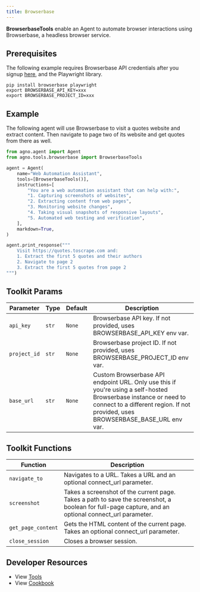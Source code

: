 ```yaml
---
title: Browserbase
---
```


**BrowserbaseTools** enable an Agent to automate browser interactions using Browserbase, a headless browser service.

## Prerequisites

The following example requires Browserbase API credentials after you signup [here](https://www.browserbase.com/), and the Playwright library.

```shell
pip install browserbase playwright
export BROWSERBASE_API_KEY=xxx
export BROWSERBASE_PROJECT_ID=xxx
```


## Example

The following agent will use Browserbase to visit a quotes website and extract content. Then navigate to page two of its website and get quotes from there as well.

```python cookbook/tools/browserbase_tools.py
from agno.agent import Agent
from agno.tools.browserbase import BrowserbaseTools

agent = Agent(
    name="Web Automation Assistant",
    tools=[BrowserbaseTools()],
    instructions=[
        "You are a web automation assistant that can help with:",
        "1. Capturing screenshots of websites",
        "2. Extracting content from web pages",
        "3. Monitoring website changes",
        "4. Taking visual snapshots of responsive layouts",
        "5. Automated web testing and verification",
    ],
    markdown=True,
)

agent.print_response("""
    Visit https://quotes.toscrape.com and:
    1. Extract the first 5 quotes and their authors
    2. Navigate to page 2
    3. Extract the first 5 quotes from page 2
""")
```



## Toolkit Params

| Parameter    | Type   | Default | Description                                                                                                                                                                                |
| ------------ | ------ | ------- | ------------------------------------------------------------------------------------------------------------------------------------------------------------------------------------------ |
| `api_key`    | `str`  | `None`  | Browserbase API key. If not provided, uses BROWSERBASE_API_KEY env var.                                                                                                                    |
| `project_id` | `str`  | `None`  | Browserbase project ID. If not provided, uses BROWSERBASE_PROJECT_ID env var.                                                                                                              |
| `base_url`   | `str`  | `None`  | Custom Browserbase API endpoint URL. Only use this if you're using a self-hosted Browserbase instance or need to connect to a different region. If not provided, uses BROWSERBASE_BASE_URL env var. |

## Toolkit Functions

| Function           | Description                                                                                                                                                |
| ------------------ | ---------------------------------------------------------------------------------------------------------------------------------------------------------- |
| `navigate_to`      | Navigates to a URL. Takes a URL and an optional connect_url parameter.                                                                                     |
| `screenshot`       | Takes a screenshot of the current page. Takes a path to save the screenshot, a boolean for full-page capture, and an optional connect_url parameter.       |
| `get_page_content` | Gets the HTML content of the current page. Takes an optional connect_url parameter.                                                                        |
| `close_session`    | Closes a browser session.                                                                                                                                  |

## Developer Resources

- View [Tools](https://github.com/agno-agi/agno/blob/main/libs/agno/agno/tools/browserbase.py)
- View [Cookbook](https://github.com/agno-agi/agno/blob/main/cookbook/tools/browserbase_tools.py)